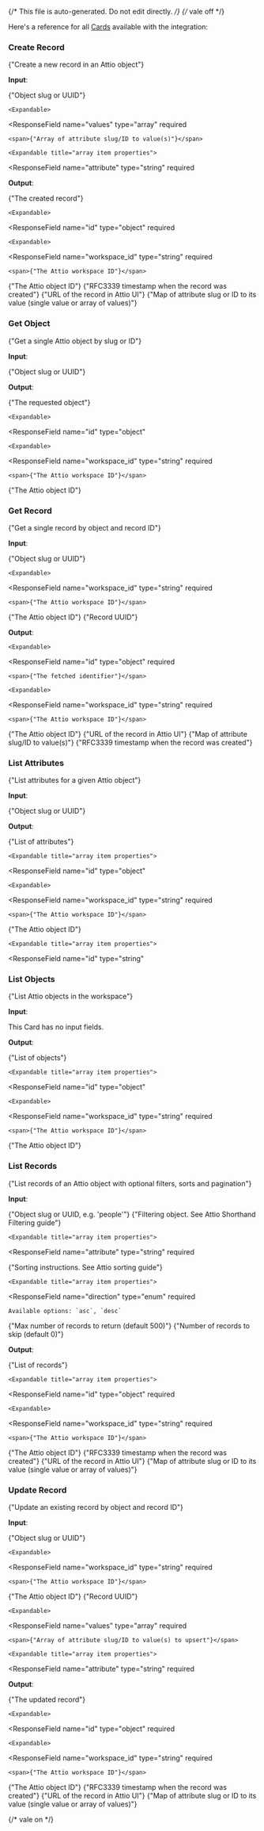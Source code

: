{/* This file is auto-generated. Do not edit directly. */}
{/* vale off */}

Here's a reference for all [Cards](/learn/reference/cards/introduction) available with the integration:

### Create Record

<span>{"Create a new record in an Attio object"}</span>

**Input**:

<Expandable title="input fields">
  <ResponseField
    name="object"
    type="string"
    required
  >
    <span>{"Object slug or UUID"}</span>
  </ResponseField>
  <ResponseField
    name="data"
    type="object"
    required
  >
    

    <Expandable>
  <ResponseField
    name="values"
    type="array"
    required
  >
    <span>{"Array of attribute slug/ID to value(s)"}</span>

    <Expandable title="array item properties">
  <ResponseField
    name="attribute"
    type="string"
    required
  >
    
  </ResponseField>
  <ResponseField
    name="value"
    type="string"
    required
  >
    
  </ResponseField>
    </Expandable>
  </ResponseField>
    </Expandable>
  </ResponseField>
</Expandable>

**Output**:

<Expandable title="output">
  <ResponseField
    name="data"
    type="object"
    required
  >
    <span>{"The created record"}</span>

    <Expandable>
  <ResponseField
    name="id"
    type="object"
    required
  >
    

    <Expandable>
  <ResponseField
    name="workspace_id"
    type="string"
    required
  >
    <span>{"The Attio workspace ID"}</span>
  </ResponseField>
  <ResponseField
    name="object_id"
    type="string"
    required
  >
    <span>{"The Attio object ID"}</span>
  </ResponseField>
    </Expandable>
  </ResponseField>
  <ResponseField
    name="created_at"
    type="string"
    required
  >
    <span>{"RFC3339 timestamp when the record was created"}</span>
  </ResponseField>
  <ResponseField
    name="web_url"
    type="string"
    required
  >
    <span>{"URL of the record in Attio UI"}</span>
  </ResponseField>
  <ResponseField
    name="values"
    type="object"
    required
  >
    <span>{"Map of attribute slug or ID to its value (single value or array of values)"}</span>
  </ResponseField>
    </Expandable>
  </ResponseField>
</Expandable>

### Get Object

<span>{"Get a single Attio object by slug or ID"}</span>

**Input**:

<Expandable title="input fields">
  <ResponseField
    name="object"
    type="string"
    required
  >
    <span>{"Object slug or UUID"}</span>
  </ResponseField>
</Expandable>

**Output**:

<Expandable title="output">
  <ResponseField
    name="data"
    type="object"
    required
  >
    <span>{"The requested object"}</span>

    <Expandable>
  <ResponseField
    name="id"
    type="object"
  >
    

    <Expandable>
  <ResponseField
    name="workspace_id"
    type="string"
    required
  >
    <span>{"The Attio workspace ID"}</span>
  </ResponseField>
  <ResponseField
    name="object_id"
    type="string"
    required
  >
    <span>{"The Attio object ID"}</span>
  </ResponseField>
    </Expandable>
  </ResponseField>
  <ResponseField
    name="api_slug"
    type="string"
  >
    
  </ResponseField>
  <ResponseField
    name="singular_noun"
    type="string"
  >
    
  </ResponseField>
  <ResponseField
    name="plural_noun"
    type="string"
  >
    
  </ResponseField>
  <ResponseField
    name="created_at"
    type="string"
  >
    
  </ResponseField>
    </Expandable>
  </ResponseField>
</Expandable>

### Get Record

<span>{"Get a single record by object and record ID"}</span>

**Input**:

<Expandable title="input fields">
  <ResponseField
    name="object"
    type="string"
    required
  >
    <span>{"Object slug or UUID"}</span>
  </ResponseField>
  <ResponseField
    name="id"
    type="object"
    required
  >
    

    <Expandable>
  <ResponseField
    name="workspace_id"
    type="string"
    required
  >
    <span>{"The Attio workspace ID"}</span>
  </ResponseField>
  <ResponseField
    name="object_id"
    type="string"
    required
  >
    <span>{"The Attio object ID"}</span>
  </ResponseField>
  <ResponseField
    name="record_id"
    type="string"
    required
  >
    <span>{"Record UUID"}</span>
  </ResponseField>
    </Expandable>
  </ResponseField>
</Expandable>

**Output**:

<Expandable title="output">
  <ResponseField
    name="data"
    type="object"
    required
  >
    

    <Expandable>
  <ResponseField
    name="id"
    type="object"
    required
  >
    <span>{"The fetched identifier"}</span>

    <Expandable>
  <ResponseField
    name="workspace_id"
    type="string"
    required
  >
    <span>{"The Attio workspace ID"}</span>
  </ResponseField>
  <ResponseField
    name="object_id"
    type="string"
    required
  >
    <span>{"The Attio object ID"}</span>
  </ResponseField>
    </Expandable>
  </ResponseField>
  <ResponseField
    name="web_url"
    type="string"
    required
  >
    <span>{"URL of the record in Attio UI"}</span>
  </ResponseField>
  <ResponseField
    name="values"
    type="object"
    required
  >
    <span>{"Map of attribute slug/ID to value(s)"}</span>
  </ResponseField>
  <ResponseField
    name="created_at"
    type="string"
    required
  >
    <span>{"RFC3339 timestamp when the record was created"}</span>
  </ResponseField>
    </Expandable>
  </ResponseField>
</Expandable>

### List Attributes

<span>{"List attributes for a given Attio object"}</span>

**Input**:

<Expandable title="input fields">
  <ResponseField
    name="object"
    type="string"
    required
  >
    <span>{"Object slug or UUID"}</span>
  </ResponseField>
</Expandable>

**Output**:

<Expandable title="output">
  <ResponseField
    name="data"
    type="array"
    required
  >
    <span>{"List of attributes"}</span>

    <Expandable title="array item properties">
  <ResponseField
    name="id"
    type="object"
  >
    

    <Expandable>
  <ResponseField
    name="workspace_id"
    type="string"
    required
  >
    <span>{"The Attio workspace ID"}</span>
  </ResponseField>
  <ResponseField
    name="object_id"
    type="string"
    required
  >
    <span>{"The Attio object ID"}</span>
  </ResponseField>
  <ResponseField
    name="attribute_id"
    type="string"
  >
    
  </ResponseField>
    </Expandable>
  </ResponseField>
  <ResponseField
    name="title"
    type="string"
  >
    
  </ResponseField>
  <ResponseField
    name="description"
    type="string | null"
  >
    
  </ResponseField>
  <ResponseField
    name="api_slug"
    type="string"
  >
    
  </ResponseField>
  <ResponseField
    name="type"
    type="string"
  >
    
  </ResponseField>
  <ResponseField
    name="slug"
    type="string"
  >
    
  </ResponseField>
  <ResponseField
    name="options"
    type="array"
  >
    

    <Expandable title="array item properties">
  <ResponseField
    name="id"
    type="string"
  >
    
  </ResponseField>
  <ResponseField
    name="label"
    type="string"
  >
    
  </ResponseField>
  <ResponseField
    name="name"
    type="string"
  >
    
  </ResponseField>
  <ResponseField
    name="value"
    type="string"
  >
    
  </ResponseField>
  <ResponseField
    name="title"
    type="string"
  >
    
  </ResponseField>
  <ResponseField
    name="slug"
    type="string"
  >
    
  </ResponseField>
    </Expandable>
  </ResponseField>
    </Expandable>
  </ResponseField>
</Expandable>

### List Objects

<span>{"List Attio objects in the workspace"}</span>

**Input**:

This Card has no input fields.

**Output**:

<Expandable title="output">
  <ResponseField
    name="data"
    type="array"
    required
  >
    <span>{"List of objects"}</span>

    <Expandable title="array item properties">
  <ResponseField
    name="id"
    type="object"
  >
    

    <Expandable>
  <ResponseField
    name="workspace_id"
    type="string"
    required
  >
    <span>{"The Attio workspace ID"}</span>
  </ResponseField>
  <ResponseField
    name="object_id"
    type="string"
    required
  >
    <span>{"The Attio object ID"}</span>
  </ResponseField>
    </Expandable>
  </ResponseField>
  <ResponseField
    name="api_slug"
    type="string"
  >
    
  </ResponseField>
  <ResponseField
    name="singular_noun"
    type="string"
  >
    
  </ResponseField>
  <ResponseField
    name="plural_noun"
    type="string"
  >
    
  </ResponseField>
  <ResponseField
    name="created_at"
    type="string"
  >
    
  </ResponseField>
    </Expandable>
  </ResponseField>
</Expandable>

### List Records

<span>{"List records of an Attio object with optional filters, sorts and pagination"}</span>

**Input**:

<Expandable title="input fields">
  <ResponseField
    name="object"
    type="string"
    required
  >
    <span>{"Object slug or UUID, e.g. 'people'"}</span>
  </ResponseField>
  <ResponseField
    name="filter"
    type="array"
  >
    <span>{"Filtering object. See Attio Shorthand Filtering guide"}</span>

    <Expandable title="array item properties">
  <ResponseField
    name="attribute"
    type="string"
    required
  >
    
  </ResponseField>
  <ResponseField
    name="value"
    type="string"
    required
  >
    
  </ResponseField>
    </Expandable>
  </ResponseField>
  <ResponseField
    name="sorts"
    type="array"
  >
    <span>{"Sorting instructions. See Attio sorting guide"}</span>

    <Expandable title="array item properties">
  <ResponseField
    name="direction"
    type="enum<string>"
    required
  >
    Available options: `asc`, `desc`
  </ResponseField>
  <ResponseField
    name="attribute"
    type="string"
    required
  >
    
  </ResponseField>
  <ResponseField
    name="field"
    type="string"
    required
  >
    
  </ResponseField>
    </Expandable>
  </ResponseField>
  <ResponseField
    name="limit"
    type="number"
  >
    <span>{"Max number of records to return (default 500)"}</span>
  </ResponseField>
  <ResponseField
    name="offset"
    type="number"
  >
    <span>{"Number of records to skip (default 0)"}</span>
  </ResponseField>
</Expandable>

**Output**:

<Expandable title="output">
  <ResponseField
    name="data"
    type="array"
    required
  >
    <span>{"List of records"}</span>

    <Expandable title="array item properties">
  <ResponseField
    name="id"
    type="object"
    required
  >
    

    <Expandable>
  <ResponseField
    name="workspace_id"
    type="string"
    required
  >
    <span>{"The Attio workspace ID"}</span>
  </ResponseField>
  <ResponseField
    name="object_id"
    type="string"
    required
  >
    <span>{"The Attio object ID"}</span>
  </ResponseField>
    </Expandable>
  </ResponseField>
  <ResponseField
    name="created_at"
    type="string"
    required
  >
    <span>{"RFC3339 timestamp when the record was created"}</span>
  </ResponseField>
  <ResponseField
    name="web_url"
    type="string"
    required
  >
    <span>{"URL of the record in Attio UI"}</span>
  </ResponseField>
  <ResponseField
    name="values"
    type="object"
    required
  >
    <span>{"Map of attribute slug or ID to its value (single value or array of values)"}</span>
  </ResponseField>
    </Expandable>
  </ResponseField>
</Expandable>

### Update Record

<span>{"Update an existing record by object and record ID"}</span>

**Input**:

<Expandable title="input fields">
  <ResponseField
    name="object"
    type="string"
    required
  >
    <span>{"Object slug or UUID"}</span>
  </ResponseField>
  <ResponseField
    name="id"
    type="object"
    required
  >
    

    <Expandable>
  <ResponseField
    name="workspace_id"
    type="string"
    required
  >
    <span>{"The Attio workspace ID"}</span>
  </ResponseField>
  <ResponseField
    name="object_id"
    type="string"
    required
  >
    <span>{"The Attio object ID"}</span>
  </ResponseField>
  <ResponseField
    name="record_id"
    type="string"
    required
  >
    <span>{"Record UUID"}</span>
  </ResponseField>
    </Expandable>
  </ResponseField>
  <ResponseField
    name="data"
    type="object"
    required
  >
    

    <Expandable>
  <ResponseField
    name="values"
    type="array"
    required
  >
    <span>{"Array of attribute slug/ID to value(s) to upsert"}</span>

    <Expandable title="array item properties">
  <ResponseField
    name="attribute"
    type="string"
    required
  >
    
  </ResponseField>
  <ResponseField
    name="value"
    type="string"
    required
  >
    
  </ResponseField>
    </Expandable>
  </ResponseField>
    </Expandable>
  </ResponseField>
</Expandable>

**Output**:

<Expandable title="output">
  <ResponseField
    name="data"
    type="object"
    required
  >
    <span>{"The updated record"}</span>

    <Expandable>
  <ResponseField
    name="id"
    type="object"
    required
  >
    

    <Expandable>
  <ResponseField
    name="workspace_id"
    type="string"
    required
  >
    <span>{"The Attio workspace ID"}</span>
  </ResponseField>
  <ResponseField
    name="object_id"
    type="string"
    required
  >
    <span>{"The Attio object ID"}</span>
  </ResponseField>
    </Expandable>
  </ResponseField>
  <ResponseField
    name="created_at"
    type="string"
    required
  >
    <span>{"RFC3339 timestamp when the record was created"}</span>
  </ResponseField>
  <ResponseField
    name="web_url"
    type="string"
    required
  >
    <span>{"URL of the record in Attio UI"}</span>
  </ResponseField>
  <ResponseField
    name="values"
    type="object"
    required
  >
    <span>{"Map of attribute slug or ID to its value (single value or array of values)"}</span>
  </ResponseField>
    </Expandable>
  </ResponseField>
</Expandable>


{/* vale on */}